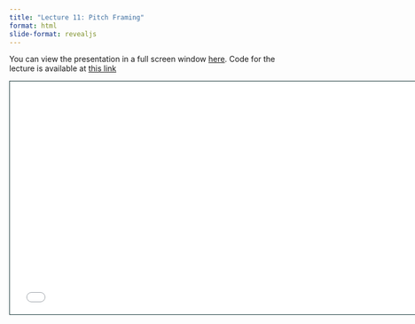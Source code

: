 ```yaml
---
title: "Lecture 11: Pitch Framing"
format: html
slide-format: revealjs
---
```


You can view the presentation in a full screen window [here](raw_slides/slides_11.html){target="_blank"}.
Code for the lecture is available at [this link](../lectures/lecture11.qmd)

<div>

```{=html}
<iframe class="slide-deck" src="raw_slides/slides_11.html" height="420" width="747" style="border: 1px solid #123233;"></iframe>
```

</div>
